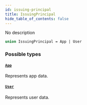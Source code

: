 ```yaml
---
id: issuing-principal
title: IssuingPrincipal
hide_table_of_contents: false
---
```


No description

```graphql
union IssuingPrincipal = App | User
```

### Possible types

#### [`App`](../../../developer/api-reference/objects/app)

Represents app data.

#### [`User`](../../../developer/api-reference/objects/user)

Represents user data.
